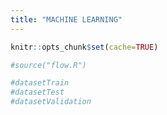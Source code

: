 ```yaml
---
title: "MACHINE LEARNING"
---
```


```r
knitr::opts_chunk$set(cache=TRUE)
```

```r
#source("flow.R")
```

```r
#datasetTrain
#datasetTest
#datasetValidation
```

